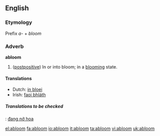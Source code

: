 ==English==

===Etymology===
Prefix ''a-'' + ''bloom''

===Adverb===
'''abloom'''

# ([[postpositive]]) In or into bloom; in a [[blooming]] state.

====Translations====
{{top}}
*Dutch: [[in bloei]]
*Irish: [[faoi bhláth]]
{{mid}}
{{bottom}}

=====Translations to be checked=====
{{checktrans}}
{{ttbc|Vietnamese}}: [[đang nở hoa]]

[[el:abloom]]
[[fa:abloom]]
[[io:abloom]]
[[it:abloom]]
[[ta:abloom]]
[[vi:abloom]]
[[uk:abloom]]